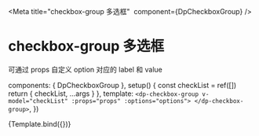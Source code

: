 
<Meta title="checkbox-group 多选框"
 component={DpCheckboxGroup} />

# checkbox-group 多选框
可通过 props 自定义 option 对应的 label 和 value

  components: { 
    DpCheckboxGroup
  },
  setup() {
    const checkList = ref([])
    return {
      checkList,
      ...args
    }
  },
  template: `
    <dp-checkbox-group v-model="checkList" :props="props" :options="options">
    </dp-checkbox-group>
  `,
})


<Canvas>
  <Story
    name="Base"
    args={{
      props: props,
      options: options,
    }}
  >
  {Template.bind({})}
  </Story>
</Canvas>

<ArgsTable of={DpCheckboxGroup} />